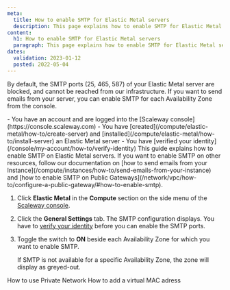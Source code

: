 ```yaml
---
meta:
  title: How to enable SMTP for Elastic Metal servers
  description: This page explains how to enable SMTP for Elastic Metal servers
content:
  h1: How to enable SMTP for Elastic Metal servers
  paragraph: This page explains how to enable SMTP for Elastic Metal servers
dates:
  validation: 2023-01-12
  posted: 2022-05-04
---
```


By default, the SMTP ports (25, 465, 587) of your Elastic Metal server are blocked, and cannot be reached from our infrastructure. 
If you want to send emails from your server, you can enable SMTP for each Availability Zone from the console.

<Message type="requirement">
- You have an account and are logged into the [Scaleway console](https://console.scaleway.com) 
- You have [created](/compute/elastic-metal/how-to/create-server) and [installed](/compute/elastic-metal/how-to/install-server) an Elastic Metal server
- You have [verified your identity](/console/my-account/how-to/verify-identity)
</Message>

<Message type="tip"> 
  This guide explains how to enable SMTP on Elastic Metal servers. If you want to enable SMTP on other resources, follow our documentation on [how to send emails from your Instance](/compute/instances/how-to/send-emails-from-your-instance) and [how to enable SMTP on Public Gateways](/network/vpc/how-to/configure-a-public-gateway/#how-to-enable-smtp).
</Message>


1. Click **Elastic Metal** in the **Compute** section on the side menu of the [Scaleway console](https://console.scaleway.com).
2. Click the **General Settings** tab. The SMTP configuration displays.
    <Message type="important">
    You have to [verify your identity](/console/my-account/how-to/verify-identity) before you can enable the SMTP ports.

    </Message>
3. Toggle the switch to **ON** beside each Availability Zone for which you want to enable SMTP.
    <Lightbox src="scaleway-enable-smtp.webp" alt="" />

    <Message type="note">
    If SMTP is not available for a specific Availability Zone, the zone will display as greyed-out. 

    </Message>


<Navigation title="See Also">
  <PreviousButton to="/compute/elastic-metal/how-to/use-private-networks/">How to use Private Network</PreviousButton>
  <NextButton to="/compute/elastic-metal/how-to/add-virtual-mac-address/">How to add a virtual MAC adress</NextButton>
</Navigation>